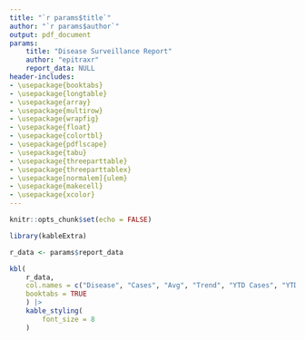 ```yaml
---
title: "`r params$title`"
author: "`r params$author`"
output: pdf_document
params:
    title: "Disease Surveillance Report"
    author: "epitraxr"
    report_data: NULL
header-includes:
- \usepackage{booktabs}
- \usepackage{longtable}
- \usepackage{array}
- \usepackage{multirow}
- \usepackage{wrapfig}
- \usepackage{float}
- \usepackage{colortbl}
- \usepackage{pdflscape}
- \usepackage{tabu}
- \usepackage{threeparttable}
- \usepackage{threeparttablex}
- \usepackage[normalem]{ulem}
- \usepackage{makecell}
- \usepackage{xcolor}
---
```


<!-- general_report.Rmd is a template R Markdown document used for generating PDF reports of disease statistics -->

```r
knitr::opts_chunk$set(echo = FALSE)
```

```r
library(kableExtra)

r_data <- params$report_data

kbl(
    r_data,
    col.names = c("Disease", "Cases", "Avg", "Trend", "YTD Cases", "YTD Avg", "YTD Rate", "YTD Avg"),
    booktabs = TRUE
    ) |>
    kable_styling(
        font_size = 8
    )
```